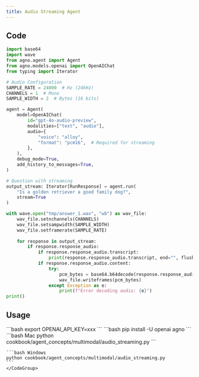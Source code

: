 ```yaml
---
title: Audio Streaming Agent
---
```


## Code

```python
import base64
import wave
from agno.agent import Agent
from agno.models.openai import OpenAIChat
from typing import Iterator

# Audio Configuration
SAMPLE_RATE = 24000  # Hz (24kHz)
CHANNELS = 1  # Mono
SAMPLE_WIDTH = 2  # Bytes (16 bits)

agent = Agent(
    model=OpenAIChat(
        id="gpt-4o-audio-preview",
        modalities=["text", "audio"],
        audio={
            "voice": "alloy",
            "format": "pcm16",  # Required for streaming
        },
    ),
    debug_mode=True,
    add_history_to_messages=True,
)

# Question with streaming
output_stream: Iterator[RunResponse] = agent.run(
    "Is a golden retriever a good family dog?", 
    stream=True
)

with wave.open("tmp/answer_1.wav", "wb") as wav_file:
    wav_file.setnchannels(CHANNELS)
    wav_file.setsampwidth(SAMPLE_WIDTH)
    wav_file.setframerate(SAMPLE_RATE)
    
    for response in output_stream:
        if response.response_audio:
            if response.response_audio.transcript:
                print(response.response_audio.transcript, end="", flush=True)
            if response.response_audio.content:
                try:
                    pcm_bytes = base64.b64decode(response.response_audio.content)
                    wav_file.writeframes(pcm_bytes)
                except Exception as e:
                    print(f"Error decoding audio: {e}")
print()
```

## Usage

<Steps>
  <Snippet file="create-venv-step.mdx" />

  <Step title="Set your API key">
    ```bash
    export OPENAI_API_KEY=xxx
    ```
  </Step>

  <Step title="Install libraries">
    ```bash
    pip install -U openai agno
    ```
  </Step>

  <Step title="Run Agent">
    <CodeGroup>
    ```bash Mac
    python cookbook/agent_concepts/multimodal/audio_streaming.py
    ```

    ```bash Windows
    python cookbook/agent_concepts/multimodal/audio_streaming.py
    ```
    </CodeGroup>
  </Step>
</Steps>